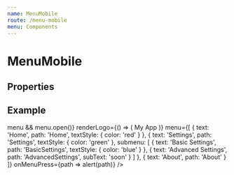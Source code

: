 ```yaml
---
name: MenuMobile
route: /menu-mobile
menu: Components
---
```



# MenuMobile

## Properties

<PropsTable of={MenuMobile} />

## Example

<Playground>
  <View style={{ height: 600, width: 400, borderWidth: 1, overflow: 'hidden' }}>
    <MenuMobile
      ref={menu => menu && menu.open()}
      renderLogo={() => (
        <View>
          <Text style={{ fontFamily: 'Roboto', fontSize: 40 }}>My App</Text>
        </View>
      )}
      menu={[
        { text: 'Home', path: 'Home', textStyle: { color: 'red' } },
        {
          text: 'Settings',
          path: 'Settings',
          textStyle: { color: 'green' },
          submenu: [
            { text: 'Basic Settings', path: 'BasicSettings', textStyle: { color: 'blue' } },
            { text: 'Advanced Settings', path: 'AdvancedSettings', subText: 'soon' }
          ]
        },
        { text: 'About', path: 'About' }
      ]}
      onMenuPress={path => alert(path)}
    />
  </View>
</Playground>
